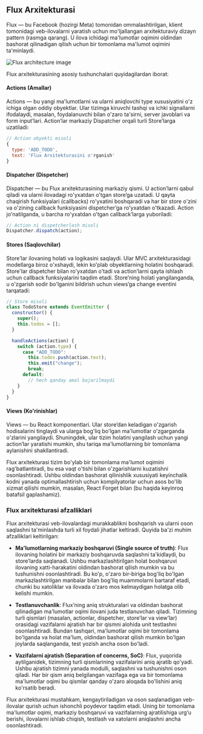 ## Flux Arxitekturasi
Flux — bu Facebook (hozirgi Meta) tomonidan ommalashtirilgan, klient tomonidagi veb-ilovalarni yaratish uchun mo'ljallangan arxitekturaviy dizayn pattern (rasmga qarang). U ilova ichidagi ma'lumotlar oqimini oldindan bashorat qilinadigan qilish uchun bir tomonlama ma'lumot oqimini ta'minlaydi.

![Flux architecture image](/flux-architecture.png)

Flux arxitekturasining asosiy tushunchalari quyidagilardan iborat:

#### Actions (Amallar)
Actions — bu yangi ma'lumotlarni va ularni aniqlovchi type xususiyatini o'z ichiga olgan oddiy obyektlar. Ular tizimga kiruvchi tashqi va ichki signallarni ifodalaydi, masalan, foydalanuvchi bilan o'zaro ta'sirni, server javoblari va form input’lari. Action’lar markaziy Dispatcher orqali turli Store’larga uzatiladi:
``` js copy
// Action obyekti misoli
{
  type: 'ADD_TODO',
  text: 'Flux Arxitekturasini o'rganish'
}
```

#### Dispatcher (Dispetcher)
Dispatcher — bu Flux arxitekturasining markaziy qismi. U action’larni qabul qiladi va ularni ilovadagi ro'yxatdan o'tgan store’ga uzatadi. U qayta chaqirish funksiyalari (callbacks) ro'yxatini boshqaradi va har bir store o'zini va o'zining callback funksiyasini dispetcher’ga ro'yxatdan o'tkazadi. Action jo'natilganda, u barcha ro'yxatdan o'tgan callback’larga yuboriladi:
``` js copy
// Action ni dispetcherlash misoli
Dispatcher.dispatch(action);
```

#### Stores (Saqlovchilar)
Store’lar ilovaning holati va logikasini saqlaydi. Ular MVC arxitekturasidagi modellarga biroz o'xshaydi, lekin ko'plab obyektlarning holatini boshqaradi. Store'lar dispetcher bilan ro'yxatdan o'tadi va action’larni qayta ishlash uchun callback funksiyalarini taqdim etadi. Store’ning holati yangilanganda, u o'zgarish sodir bo'lganini bildirish uchun views’ga change eventini tarqatadi:
``` js copy
// Store misoli
class TodoStore extends EventEmitter {
  constructor() {
    super();
    this.todos = [];
  }

  handleActions(action) {
    switch (action.type) {
      case "ADD_TODO":
        this.todos.push(action.text);
        this.emit("change");
        break;
      default:
        // hech qanday amal bajarilmaydi
    }
  }
}
```

#### Views (Ko'rinishlar)
Views — bu React komponentlari. Ular store’dan keladigan o'zgarish hodisalarini tinglaydi va ularga bog'liq bo'lgan ma'lumotlar o'zgarganda o'zlarini yangilaydi. Shuningdek, ular tizim holatini yangilash uchun yangi action’lar yaratishi mumkin, shu tariqa ma'lumotlarning bir tomonlama aylanishini shakllantiradi.

Flux arxitekturasi tizim bo'ylab bir tomonlama ma'lumot oqimini rag'batlantiradi, bu esa vaqt o'tishi bilan o'zgarishlarni kuzatishni osonlashtiradi. Ushbu oldindan bashorat qilinishlik xususiyati keyinchalik kodni yanada optimallashtirish uchun kompilyatorlar uchun asos bo'lib xizmat qilishi mumkin, masalan, React Forget bilan (bu haqida keyinroq batafsil gaplashamiz).


### Flux arxitekturasi afzalliklari
Flux arxitekturasi veb-ilovalardagi murakkablikni boshqarish va ularni oson saqlashni ta'minlashda turli xil foydali jihatlar keltiradi. Quyida ba'zi muhim afzalliklari keltirilgan:
- **Ma'lumotlarning markaziy boshqaruvi (Single source of truth)**: Flux ilovaning holatini bir markaziy boshqaruvda saqlashni ta'kidlaydi, bu store’larda saqlanadi. Ushbu markazlashtirilgan holat boshqaruvi ilovaning xatti-harakatini oldindan bashorat qilish mumkin va bu tushunishni osonlashtiradi. Bu ko'p, o'zaro bir-biriga bog'liq bo'lgan markazlashtirilgan manbalar bilan bog'liq muammolarni bartaraf etadi, chunki bu xatoliklar va ilovada o'zaro mos kelmaydigan holatga olib kelishi mumkin.

- **Testlanuvchanlik**: Flux’ning aniq strukturalari va oldindan bashorat qilinadigan ma'lumotlar oqimi ilovani juda testlanuvchan qiladi. Tizimning turli qismlari (masalan, actionlar, dispetcher, store’lar va view’lar) orasidagi vazifalarni ajratish har bir qismni alohida unit testlashni osonlashtiradi. Bundan tashqari, ma'lumotlar oqimi bir tomonlama bo'lganda va holat ma'lum, oldindan bashorat qilish mumkin bo'lgan joylarda saqlanganda, test yozish ancha oson bo'ladi.

- **Vazifalarni ajratish (Separation of concerns, SoC)**: Flux, yuqorida aytilganidek, tizimning turli qismlarining vazifalarini aniq ajratib qo'yadi. Ushbu ajratish tizimni yanada modulli, saqlashni va tushunishni oson qiladi. Har bir qism aniq belgilangan vazifaga ega va bir tomonlama ma'lumotlar oqimi bu qismlar qanday o'zaro aloqada bo'lishini aniq ko'rsatib beradi.

Flux arxitekturasi mustahkam, kengaytiriladigan va oson saqlanadigan veb-ilovalar qurish uchun ishonchli poydevor taqdim etadi. Uning bir tomonlama ma'lumotlar oqimi, markaziy boshqaruvi va vazifalarning ajratilishiga urg‘u berishi, ilovalarni ishlab chiqish, testlash va xatolarni aniqlashni ancha osonlashtiradi.